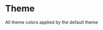 
<Meta title="Core/Theme" />

# Theme

All theme colors applied by the default theme

<ColorPalette>
  <ColorItem
    title="Highlight Primary"
    subtitle="Main highlight color, mostly used for CTA's"
    colors={{ ["highlight-primary"]: defaultTheme.color["highlight-primary"] }}
  />
  <ColorItem
    title="Highlight Secondary"
    subtitle="Second main color used for important items"
    colors={{ ["highlight-secondary"]: defaultTheme.color["highlight-secondary"] }}
  />
  <ColorItem
    title="Neutral"
    subtitle="Multi purpose neutral colors"
    colors={{
      "neutral-100": defaultTheme.color["neutral-100"],
      "neutral-200": defaultTheme.color["neutral-200"],
      "neutral-800": defaultTheme.color["neutral-800"],
      "neutral-900": defaultTheme.color["neutral-900"],
    }}
  />
  <ColorItem
    title="Overlay"
    subtitle="Semi-opaque colors"
    colors={{
      "overlay-light": defaultTheme.color["overlay-light"],
      "overlay-dark": defaultTheme.color["overlay-dark"],
    }}
  />
</ColorPalette>
